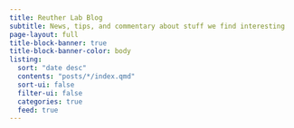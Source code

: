 ```yaml
---
title: Reuther Lab Blog
subtitle: News, tips, and commentary about stuff we find interesting
page-layout: full
title-block-banner: true
title-block-banner-color: body
listing:
  sort: "date desc"
  contents: "posts/*/index.qmd"
  sort-ui: false
  filter-ui: false
  categories: true
  feed: true
---
```

